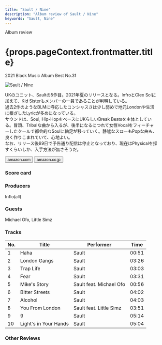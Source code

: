 ```yaml
---
title: "Sault / Nine"
description: "Album review of Sault / Nine"
keywords: "Sault, Nine"
---
```







<p className="largeP">Album review</p>
<h1 className="h1--no--margin">{props.pageContext.frontmatter.title}</h1>
<p className="largeP">
  <Link to="/best50/2021/">2021 Black Music Album Best No.31</Link>
</p>

<Row  className="image-card-group">
	<Column colMd={"3"} colLg={"4"} noGutterMdLeft="">
       <ImageCard>

![Sault / Nine](../../images/cd/sault3L.jpg)

</ImageCard>
	</Column>
	<Column colMd={"4"} colLg={"8"} noGutterMdLeft="">
		<p>
			UKのユニット、Saultの5作目。2021年夏のリリースとなる。InfroとCleo Solに加えて、Kid Sisterもメンバーの一員であることが判明している。
			<br/>過去2作のようなBLMに呼応したコンシャスさは少し弱めで地元Londonや生活に根ざしたLyricが多めになっている。
			<br/>サウンドは、Soul, Hip-HopをベースにUKらしいBreak Beatsを主体としている。冒頭、Tribalな曲から入るが、後半になるにつれて女性Vocalをフィーチャーしたクールで都会的なSoulに軸足が移っていく。静謐なスローもPopな曲も、良く作りこまれていて、心地よい。
			<br/>なお、リリース後99日で予告通り配信は停止となっており、現在はPhysicalを探すくらいしか、入手方法が無さそうだ。
		</p>
		<div>
		  <Button className="button-right-mergin"  href="https://amzn.to/3ykm1l9" kind="primary" size="small" renderIcon={ArrowUpRight24}>
  	    amazon.com
  	  </Button>
  	  <Button className="button-right-mergin"  href="https://amzn.to/3s3QYG1" kind="secondary" size="small" renderIcon={ArrowUpRight24}>
  	    amazon.co.jp
  	  </Button>
			<AdvJS2/>
		</div>
	</Column>
</Row>
<Row >
	<Column colMd={"4"} colLg={"4"} noGutterMdLeft="">
		<div>
		  <h3>Score card</h3>
			<SliderJS1 value="5" />
		  <SliderJS2 value="2" />
			<SliderJS3 value="1" />
		  <SliderJS4 value="9" />
		</div>
	</Column>
	<Column colMd={"8"} colLg={"8"} noGutterMdLeft="">
		<div>
			<h3>Producers</h3>
			<p>
				Inflo(all)
			</p>
			<h3>Guests</h3>
			<p>
				Michael Ofo, Little Simz
			</p>
		</div>
	</Column>
</Row>

<h3>Tracks</h3>

| No. | Title                 | Performer               | Time  |
| --- | --------------------- | ----------------------- | ----- |
| 1   | Haha                  | Sault                   | 00:51 |
| 2   | London Gangs          | Sault                   | 03:26 |
| 3   | Trap Life             | Sault                   | 03:03 |
| 4   | Fear                  | Sault                   | 03:31 |
| 5   | Mike's Story          | Sault feat. Michael Ofo | 00:56 |
| 6   | Bitter Streets        | Sault                   | 04:02 |
| 7   | Alcohol               | Sault                   | 04:03 |
| 8   | You From London       | Sault feat. Little Simz | 03:51 |
| 9   | 9                     | Sault                   | 05:14 |
| 10  | Light's in Your Hands | Sault                   | 05:04 |

<h3>Other Reviews</h3>

<Row>
  <Column colMd={3} colLg={3} noGutterMdLeft>
    <Review1 />
  </Column>
  <Column colMd={3} colLg={3} noGutterMdLeft>
    <Review2 />
  </Column>
</Row>

<Row>
  <Column colMd={3} colLg={3} noGutterMdLeft>
    <Review2_1 />
  </Column>
</Row>

<AdvJS3 />
